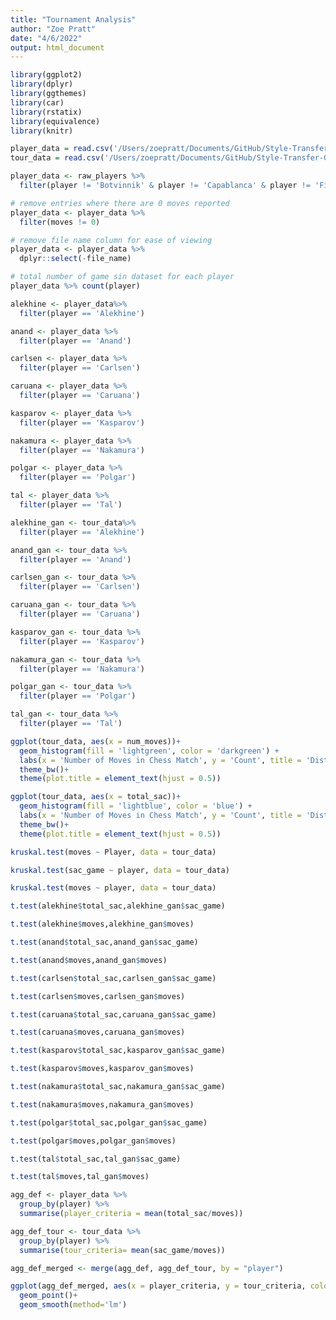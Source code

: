 ```yaml
---
title: "Tournament Analysis"
author: "Zoe Pratt"
date: "4/6/2022"
output: html_document
---
```


```r
library(ggplot2)
library(dplyr)
library(ggthemes)
library(car)
library(rstatix)
library(equivalence)
library(knitr)
```

```r
player_data = read.csv('/Users/zoepratt/Documents/GitHub/Style-Transfer-GAN/player_piece_sac_data.csv')
tour_data = read.csv('/Users/zoepratt/Documents/GitHub/Style-Transfer-GAN/models_game_data.csv')

player_data <- raw_players %>%
  filter(player != 'Botvinnik' & player != 'Capablanca' & player != 'Fischer' & player != 'Morphy')

# remove entries where there are 0 moves reported
player_data <- player_data %>%
  filter(moves != 0)

# remove file name column for ease of viewing
player_data <- player_data %>%
  dplyr::select(-file_name)

# total number of game sin dataset for each player
player_data %>% count(player)
```

```r
alekhine <- player_data%>%
  filter(player == 'Alekhine')

anand <- player_data %>%
  filter(player == 'Anand')

carlsen <- player_data %>%
  filter(player == 'Carlsen')

caruana <- player_data %>%
  filter(player == 'Caruana')

kasparov <- player_data %>%
  filter(player == 'Kasparov')

nakamura <- player_data %>%
  filter(player == 'Nakamura')

polgar <- player_data %>%
  filter(player == 'Polgar')

tal <- player_data %>%
  filter(player == 'Tal')
```

```r
alekhine_gan <- tour_data%>%
  filter(player == 'Alekhine')

anand_gan <- tour_data %>%
  filter(player == 'Anand')

carlsen_gan <- tour_data %>%
  filter(player == 'Carlsen')

caruana_gan <- tour_data %>%
  filter(player == 'Caruana')

kasparov_gan <- tour_data %>%
  filter(player == 'Kasparov')

nakamura_gan <- tour_data %>%
  filter(player == 'Nakamura')

polgar_gan <- tour_data %>%
  filter(player == 'Polgar')

tal_gan <- tour_data %>%
  filter(player == 'Tal')
```


```r
ggplot(tour_data, aes(x = num_moves))+
  geom_histogram(fill = 'lightgreen', color = 'darkgreen') +
  labs(x = 'Number of Moves in Chess Match', y = 'Count', title = 'Distribution of Number of Moves in a Chess Match') +
  theme_bw()+
  theme(plot.title = element_text(hjust = 0.5))
```

```r
ggplot(tour_data, aes(x = total_sac))+
  geom_histogram(fill = 'lightblue', color = 'blue') +
  labs(x = 'Number of Moves in Chess Match', y = 'Count', title = 'Distribution of Number of Moves in a Chess Match') +
  theme_bw()+
  theme(plot.title = element_text(hjust = 0.5))
```

```r
kruskal.test(moves ~ Player, data = tour_data)
```

```r
kruskal.test(sac_game ~ player, data = tour_data)
```

```r
kruskal.test(moves ~ player, data = tour_data)
```

```r
t.test(alekhine$total_sac,alekhine_gan$sac_game)
```

```r
t.test(alekhine$moves,alekhine_gan$moves)
```

```r
t.test(anand$total_sac,anand_gan$sac_game)
```

```r
t.test(anand$moves,anand_gan$moves)
```

```r
t.test(carlsen$total_sac,carlsen_gan$sac_game)
```

```r
t.test(carlsen$moves,carlsen_gan$moves)
```

```r
t.test(caruana$total_sac,caruana_gan$sac_game)
```

```r
t.test(caruana$moves,caruana_gan$moves)
```

```r
t.test(kasparov$total_sac,kasparov_gan$sac_game)
```

```r
t.test(kasparov$moves,kasparov_gan$moves)
```

```r
t.test(nakamura$total_sac,nakamura_gan$sac_game)
```

```r
t.test(nakamura$moves,nakamura_gan$moves)
```

```r
t.test(polgar$total_sac,polgar_gan$sac_game)
```

```r
t.test(polgar$moves,polgar_gan$moves)
```

```r
t.test(tal$total_sac,tal_gan$sac_game)
```

```r
t.test(tal$moves,tal_gan$moves)
```

```r
agg_def <- player_data %>%
  group_by(player) %>%
  summarise(player_criteria = mean(total_sac/moves)) 
```

```r
agg_def_tour <- tour_data %>%
  group_by(player) %>%
  summarise(tour_criteria= mean(sac_game/moves))
```

```r
agg_def_merged <- merge(agg_def, agg_def_tour, by = "player")
```

```r
ggplot(agg_def_merged, aes(x = player_criteria, y = tour_criteria, color = player))+
  geom_point()+
  geom_smooth(method='lm')
```

